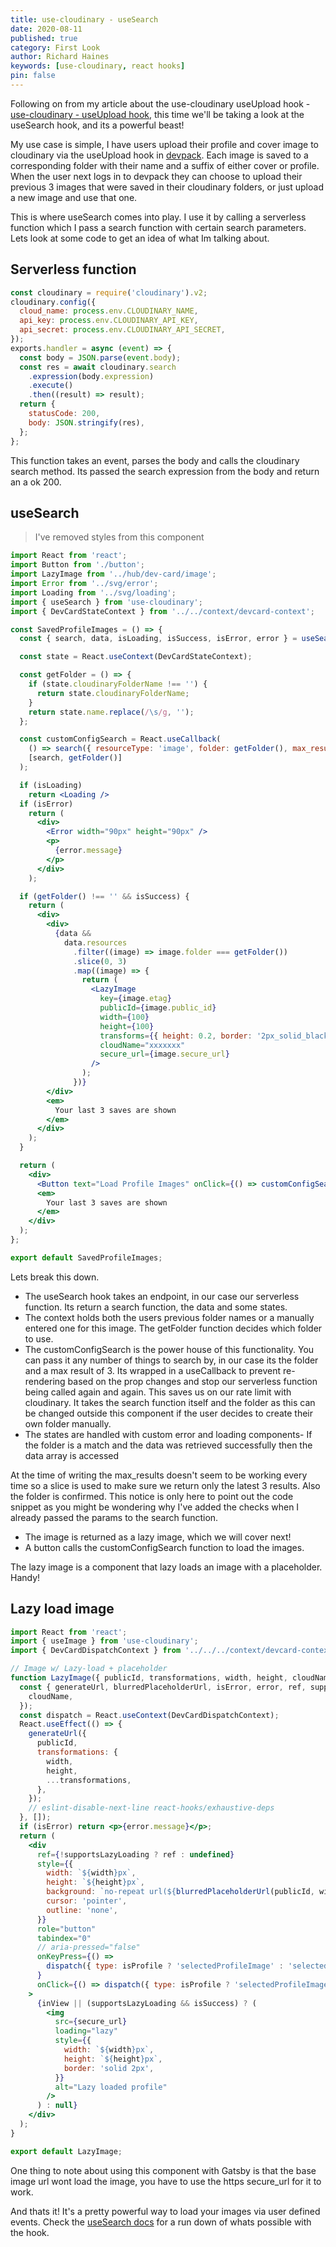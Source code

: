 ```yaml
---
title: use-cloudinary - useSearch
date: 2020-08-11
published: true
category: First Look
author: Richard Haines
keywords: [use-cloudinary, react hooks]
pin: false
---
```



Following on from my article about the use-cloudinary useUpload hook - [use-cloudinary - useUpload hook](https://richardhaines.dev/use-cloudinary-hooks/), this time we'll be taking a look at the useSearch hook, and its a powerful beast!

My use case is simple, I have users upload their profile and cover image to cloudinary via the useUpload hook in [devpack](https://www.devpack.dev/). Each image is saved to a corresponding folder with their name and a suffix of either cover or profile. When the user next logs in to devpack they can choose to upload their previous 3 images that were saved in their cloudinary folders, or just upload a new image and use that one.

This is where useSearch comes into play. I use it by calling a serverless function which I pass a search function with certain search parameters. Lets look at some code to get an idea of what Im talking about.

## Serverless function

``` js
const cloudinary = require('cloudinary').v2;
cloudinary.config({
  cloud_name: process.env.CLOUDINARY_NAME,
  api_key: process.env.CLOUDINARY_API_KEY,
  api_secret: process.env.CLOUDINARY_API_SECRET,
});
exports.handler = async (event) => {
  const body = JSON.parse(event.body);
  const res = await cloudinary.search
    .expression(body.expression)
    .execute()
    .then((result) => result);
  return {
    statusCode: 200,
    body: JSON.stringify(res),
  };
};

```

This function takes an event, parses the body and calls the cloudinary search method. Its passed the search expression from the body and return an a ok 200.

## useSearch

> I've removed styles from this component

``` jsx
import React from 'react';
import Button from './button';
import LazyImage from '../hub/dev-card/image';
import Error from '../svg/error';
import Loading from '../svg/loading';
import { useSearch } from 'use-cloudinary';
import { DevCardStateContext } from '../../context/devcard-context';

const SavedProfileImages = () => {
  const { search, data, isLoading, isSuccess, isError, error } = useSearch({ endpoint: '/.netlify/functions/search' });

  const state = React.useContext(DevCardStateContext);

  const getFolder = () => {
    if (state.cloudinaryFolderName !== '') {
      return state.cloudinaryFolderName;
    }
    return state.name.replace(/\s/g, '');
  };

  const customConfigSearch = React.useCallback(
    () => search({ resourceType: 'image', folder: getFolder(), max_results: 3 }),
    [search, getFolder()]
  );

  if (isLoading)
    return <Loading />
  if (isError)
    return (
      <div>
        <Error width="90px" height="90px" />
        <p>
          {error.message}
        </p>
      </div>
    );

  if (getFolder() !== '' && isSuccess) {
    return (
      <div>
        <div>
          {data &&
            data.resources
              .filter((image) => image.folder === getFolder())
              .slice(0, 3)
              .map((image) => {
                return (
                  <LazyImage
                    key={image.etag}
                    publicId={image.public_id}
                    width={100}
                    height={100}
                    transforms={{ height: 0.2, border: '2px_solid_black' }}
                    cloudName="xxxxxxx"
                    secure_url={image.secure_url}
                  />
                );
              })}
        </div>
        <em>
          Your last 3 saves are shown
        </em>
      </div>
    );
  }

  return (
    <div>
      <Button text="Load Profile Images" onClick={() => customConfigSearch()} />
      <em>
        Your last 3 saves are shown
      </em>
    </div>
  );
};

export default SavedProfileImages;
```

Lets break this down. 

- The useSearch hook takes an endpoint, in our case our serverless function. Its return a search function, the data and some states. 
- The context holds both the users previous folder names or a manually entered one for this image. The getFolder function decides which folder to use.
- The customConfigSearch is the power house of this functionality. You can pass it any number of things to search by, in our case its the folder and a max result of 3. Its wrapped in a useCallback to prevent re-rendering based on the prop changes and stop our serverless function being called again and again. This saves us on our rate limit with cloudinary. It takes the search function itself and the folder as this can be changed outside this component if the user decides to create their own folder manually.
- The states are handled with custom error and loading components- If the folder is a match and the data was retrieved successfully then the data array is accessed

<AccentBox>
    At the time of writing the max_results doesn't seem to be working every time so a slice is used to make sure we return only the latest 3 results. Also the folder is confirmed. This notice is only here to point out the code snippet as you might be wondering why I've added the checks when I already passed the params to the search function.
</AccentBox>

- The image is returned as a lazy image, which we will cover next!
- A button calls the customConfigSearch function to load the images.

The lazy image is a component that lazy loads an image with a placeholder. Handy!

## Lazy load image

``` jsx
import React from 'react';
import { useImage } from 'use-cloudinary';
import { DevCardDispatchContext } from '../../../context/devcard-context';

// Image w/ Lazy-load + placeholder
function LazyImage({ publicId, transformations, width, height, cloudName, secure_url, isProfile }) {
  const { generateUrl, blurredPlaceholderUrl, isError, error, ref, supportsLazyLoading, inView, isSuccess } = useImage({
    cloudName,
  });
  const dispatch = React.useContext(DevCardDispatchContext);
  React.useEffect(() => {
    generateUrl({
      publicId,
      transformations: {
        width,
        height,
        ...transformations,
      },
    });
    // eslint-disable-next-line react-hooks/exhaustive-deps
  }, []);
  if (isError) return <p>{error.message}</p>;
  return (
    <div
      ref={!supportsLazyLoading ? ref : undefined}
      style={{
        width: `${width}px`,
        height: `${height}px`,
        background: `no-repeat url(${blurredPlaceholderUrl(publicId, width, height)})`,
        cursor: 'pointer',
        outline: 'none',
      }}
      role="button"
      tabindex="0"
      // aria-pressed="false"
      onKeyPress={() =>
        dispatch({ type: isProfile ? 'selectedProfileImage' : 'selectedCoverImage', payload: secure_url })
      }
      onClick={() => dispatch({ type: isProfile ? 'selectedProfileImage' : 'selectedCoverImage', payload: secure_url })}
    >
      {inView || (supportsLazyLoading && isSuccess) ? (
        <img
          src={secure_url}
          loading="lazy"
          style={{
            width: `${width}px`,
            height: `${height}px`,
            border: 'solid 2px',
          }}
          alt="Lazy loaded profile"
        />
      ) : null}
    </div>
  );
}

export default LazyImage;

```

One thing to note about using this component with Gatsby is that the base image url wont load the image, you have to use the https secure_url for it to work.

And thats it! It's a pretty powerful way to load your images via user defined events. Check the [useSearch docs](https://use-cloudinary.netlify.app/usage/use-search) for a run down of whats possible with the hook. 